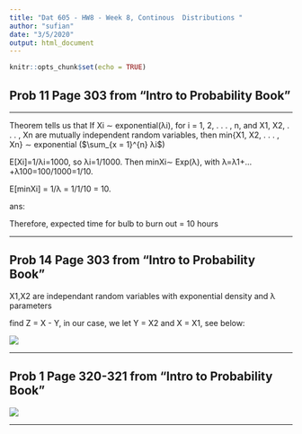 ---
title: "Dat 605 - HW8 - Week 8, Continous  Distributions "
author: "sufian"
date: "3/5/2020"
output: html_document
---

```{r setup, include=FALSE}
knitr::opts_chunk$set(echo = TRUE)
```

## Prob 11 Page 303 from "Intro to Probability Book"

------------------------------------------------------------------------------------------------------------------

\clearpage

Theorem tells us that If Xi ∼ exponential(λi), for i = 1, 2, . . . , n, and X1, X2, . . . , Xn are mutually
independent random variables, then min{X1, X2, . . . , Xn} ∼ exponential ($\sum_{x = 1}^{n} λi$)

E[Xi]=1/λi=1000, so λi=1/1000. Then minXi∼ Exp(λ), with λ=λ1+...+λ100=100/1000=1/10.

E[minXi] = 1/λ = 1/1/10 = 10.  

ans:

Therefore, expected time for bulb to burn out = 10 hours

------------------------------------------------------------------------------------------------------------------

\clearpage

## Prob 14 Page 303 from "Intro to Probability Book"

X1,X2 are independant random variables with exponential density and λ parameters

find Z = X - Y, in our case, we let Y = X2 and X = X1, see below:


![](https://github.com/ssufian/DAT-605/blob/master/problem%2014%20page%20303.jpg?raw=true)


------------------------------------------------------------------------------------------------------------------

\clearpage

## Prob 1 Page 320-321 from "Intro to Probability Book"

![](https://github.com/ssufian/DAT-605/blob/master/PROB%201%20PAGE%20320-321.jpg?raw=true)

------------------------------------------------------------------------------------------------------------------

\clearpage






